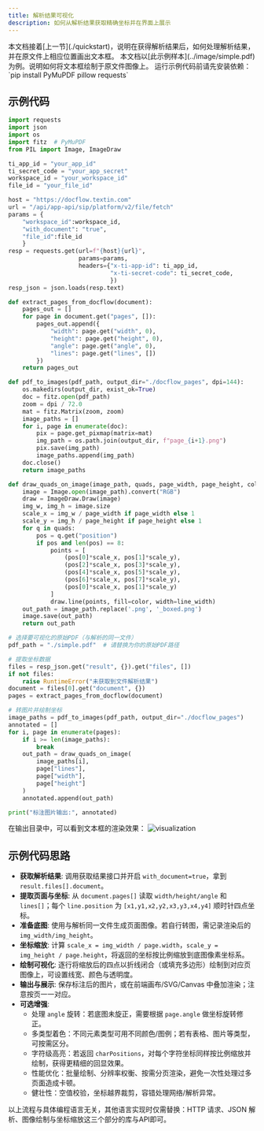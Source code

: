 ```yaml
---
title: 解析结果可视化
description: 如何从解析结果获取精确坐标并在界面上展示
---
```


<Tip>
本文档接着[上一节](./quickstart)，说明在获得解析结果后，如何处理解析结果，并在原文件上相应位置画出文本框。
</Tip>
<Tip>
本文档以[此示例样本](../image/simple.pdf)为例。说明如何将文本框绘制于原文件图像上。
</Tip>

<Tip>
运行示例代码前请先安装依赖：
`pip install PyMuPDF pillow requests`
</Tip>

## 示例代码

<CodeGroup>

```python Python icon=python expandable lines
import requests
import json
import os
import fitz  # PyMuPDF
from PIL import Image, ImageDraw

ti_app_id = "your_app_id"
ti_secret_code = "your_app_secret"
workspace_id = "your_workspace_id"
file_id = "your_file_id"

host = "https://docflow.textin.com"
url = "/api/app-api/sip/platform/v2/file/fetch"
params = {
    "workspace_id":workspace_id, 
    "with_document": "true", 
    "file_id":file_id
    }
resp = requests.get(url=f"{host}{url}", 
                    params=params,
                    headers={"x-ti-app-id": ti_app_id,
                             "x-ti-secret-code": ti_secret_code,
                             })
resp_json = json.loads(resp.text)

def extract_pages_from_docflow(document):
    pages_out = []
    for page in document.get("pages", []):
        pages_out.append({
            "width": page.get("width", 0),
            "height": page.get("height", 0),
            "angle": page.get("angle", 0),
            "lines": page.get("lines", [])
        })
    return pages_out

def pdf_to_images(pdf_path, output_dir="./docflow_pages", dpi=144):
    os.makedirs(output_dir, exist_ok=True)
    doc = fitz.open(pdf_path)
    zoom = dpi / 72.0
    mat = fitz.Matrix(zoom, zoom)
    image_paths = []
    for i, page in enumerate(doc):
        pix = page.get_pixmap(matrix=mat)
        img_path = os.path.join(output_dir, f"page_{i+1}.png")
        pix.save(img_path)
        image_paths.append(img_path)
    doc.close()
    return image_paths

def draw_quads_on_image(image_path, quads, page_width, page_height, color=(26,102,255), line_width=2):
    image = Image.open(image_path).convert("RGB")
    draw = ImageDraw.Draw(image)
    img_w, img_h = image.size
    scale_x = img_w / page_width if page_width else 1
    scale_y = img_h / page_height if page_height else 1
    for q in quads:
        pos = q.get("position")
        if pos and len(pos) == 8:
            points = [
                (pos[0]*scale_x, pos[1]*scale_y),
                (pos[2]*scale_x, pos[3]*scale_y),
                (pos[4]*scale_x, pos[5]*scale_y),
                (pos[6]*scale_x, pos[7]*scale_y),
                (pos[0]*scale_x, pos[1]*scale_y)
            ]
            draw.line(points, fill=color, width=line_width)
    out_path = image_path.replace('.png', '_boxed.png')
    image.save(out_path)
    return out_path

# 选择要可视化的原始PDF（与解析的同一文件）
pdf_path = "./simple.pdf"  # 请替换为你的原始PDF路径

# 提取坐标数据
files = resp_json.get("result", {}).get("files", [])
if not files:
    raise RuntimeError("未获取到文件解析结果")
document = files[0].get("document", {})
pages = extract_pages_from_docflow(document)

# 转图片并绘制坐标
image_paths = pdf_to_images(pdf_path, output_dir="./docflow_pages")
annotated = []
for i, page in enumerate(pages):
    if i >= len(image_paths):
        break
    out_path = draw_quads_on_image(
        image_paths[i],
        page["lines"],
        page["width"],
        page["height"]
    )
    annotated.append(out_path)

print("标注图片输出:", annotated)
```
</CodeGroup>

在输出目录中，可以看到文本框的渲染效果：
![visualization](../images/page_1_boxed.png)

## 示例代码思路
 
- **获取解析结果**: 调用获取结果接口并开启 `with_document=true`，拿到 `result.files[].document`。
- **提取页面与坐标**: 从 `document.pages[]` 读取 `width/height/angle` 和 `lines[]`；每个 `line.position` 为 `[x1,y1,x2,y2,x3,y3,x4,y4]` 顺时针四点坐标。
- **准备底图**: 使用与解析同一文件生成页面图像。若自行转图，需记录渲染后的 `img_width/img_height`。
- **坐标缩放**: 计算 `scale_x = img_width / page.width`，`scale_y = img_height / page.height`，将返回的坐标按比例缩放到底图像素坐标系。
- **绘制可视化**: 逐行将缩放后的四点以折线闭合（或填充多边形）绘制到对应页图像上，可设置线宽、颜色与透明度。
- **输出与展示**: 保存标注后的图片，或在前端画布/SVG/Canvas 中叠加渲染；注意按页一一对应。
- **可选增强**:
  - 处理 `angle` 旋转：若底图未旋正，需要根据 `page.angle` 做坐标旋转修正。
  - 多类型着色：不同元素类型可用不同颜色/图例；若有表格、图片等类型，可按需区分。
  - 字符级高亮：若返回 `charPositions`，对每个字符坐标同样按比例缩放并绘制，获得更精细的回显效果。
  - 性能优化：批量绘制、分辨率权衡、按需分页渲染，避免一次性处理过多页面造成卡顿。
  - 健壮性：空值校验，坐标越界裁剪，容错处理网络/解析异常。

以上流程与具体编程语言无关，其他语言实现时仅需替换：HTTP 请求、JSON 解析、图像绘制与坐标缩放这三个部分的库与API即可。